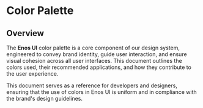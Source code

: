
<Meta title="Tokens/Colors" />

# Color Palette

## Overview

The **Enos UI** color palette is a core component of our design system, engineered to convey brand identity, guide user interaction, and ensure visual cohesion across all user interfaces. This document outlines the colors used, their recommended applications, and how they contribute to the user experience.

<ColorsGrid />

This document serves as a reference for developers and designers, ensuring that the use of colors in Enos UI is uniform and in compliance with the brand's design guidelines.